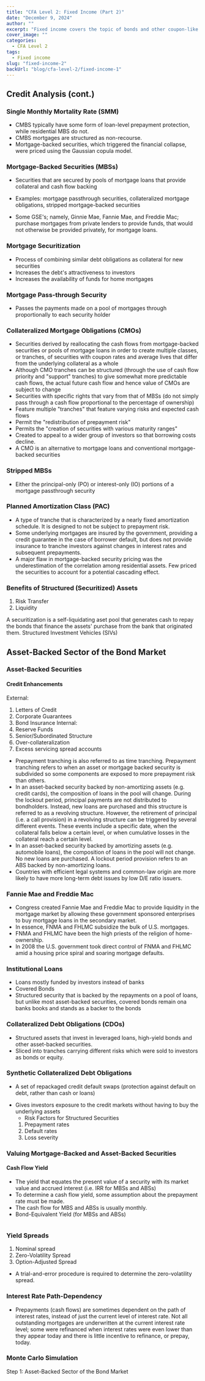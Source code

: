 ```yaml
---
title: "CFA Level 2: Fixed Income (Part 2)"
date: "December 9, 2024"
author: ""
excerpt: "Fixed income covers the topic of bonds and other coupon-like investment securities."
cover_image: ""
categories:
  - CFA Level 2
tags:
  - Fixed income
slug: "fixed-income-2"
backUrl: "blog/cfa-level-2/fixed-income-1"
---
```


## Credit Analysis (cont.)

### Single Monthly Mortality Rate (SMM)

- CMBS typically have some form of loan-level prepayment protection, while residential MBS do not.
- CMBS mortgages are structured as non-recourse.
- Mortgage-backed securities, which triggered the financial collapse, were priced using the Gaussian copula model.

### Mortgage-Backed Securities (MBSs)

- Securities that are secured by pools of mortgage loans that provide collateral and cash flow backing

- Examples: mortgage passthrough securities, collateralized mortgage obligations, stripped mortgage-backed securities
- Some GSE's; namely, Ginnie Mae, Fannie Mae, and Freddie Mac; purchase mortgages from private lenders to provide funds, that would not otherwise be provided privately, for mortgage loans.

### Mortgage Securitization

- Process of combining similar debt obligations as collateral for new securities
- Increases the debt's attractiveness to investors
- Increases the availability of funds for home mortgages

### Mortgage Pass-through Security

- Passes the payments made on a pool of mortgages through proportionally to each security holder

### Collateralized Mortgage Obligations (CMOs)

- Securities derived by reallocating the cash flows from mortgage-backed securities or pools of mortgage loans in order to create multiple classes, or tranches, of securities with coupon rates and average lives that differ from the underlying collateral as a whole
- Although CMO tranches can be structured (through the use of cash flow priority and "support" tranches) to give somewhat more predictable cash flows, the actual future cash flow and hence value of CMOs are subject to change
- Securities with specific rights that vary from that of MBSs (do not simply pass through a cash flow proportional to the percentage of ownership)
- Feature multiple "tranches" that feature varying risks and expected cash flows
- Permit the "redistribution of prepayment risk"
- Permits the "creation of securities with various maturity ranges"
- Created to appeal to a wider group of investors so that borrowing costs decline.
- A CMO is an alternative to mortgage loans and conventional mortgage-backed securities

### Stripped MBSs

- Either the principal-only (PO) or interest-only (IO) portions of a mortgage passthrough security

### Planned Amortization Class (PAC)

- A type of tranche that is characterized by a nearly fixed amortization schedule. It is designed to not be subject to prepayment risk.
- Some underlying mortgages are insured by the government, providing a credit guarantee in the case of borrower default, but does not provide insurance to tranche investors against changes in interest rates and subsequent prepayments.
- A major flaw in mortgage-backed security pricing was the underestimation of the correlation among residential assets. Few priced the securities to account for a potential cascading effect.

### Benefits of Structured (Securitized) Assets

1. Risk Transfer
2. Liquidity

A securitization is a self-liquidating aset pool that generates cash to repay the bonds that finance the assets' purchase from the bank that originated them.
Structured Investment Vehicles (SIVs)

## Asset-Backed Sector of the Bond Market

### Asset-Backed Securities

#### Credit Enhancements

External:

1. Letters of Credit
2. Corporate Guarantees
3. Bond Insurance
   Internal:
4. Reserve Funds
5. Senior/Subordinated Structure
6. Over-collateralization
7. Excess servicing spread accounts

- Prepayment tranching is also referred to as time tranching. Prepayment tranching refers to when an asset or mortgage backed security is subdivided so some components are exposed to more prepayment risk than others.
- In an asset-backed security backed by non-amortizing assets (e.g. credit cards), the composition of loans in the pool will change. During the lockout period, principal payments are not distributed to bondholders. Instead, new loans are purchased and this structure is referred to as a revolving structure. However, the retirement of principal (i.e. a call provision) in a revolving structure can be triggered by several different events. These events include a specific date, when the collateral falls below a certain level, or when cumulative losses in the collateral reach a certain level.
- In an asset-backed security backed by amortizing assets (e.g. automobile loans), the composition of loans in the pool will not change. No new loans are purchased. A lockout period provision refers to an ABS backed by non-amortizing loans.
- Countries with efficient legal systems and common-law origin are more likely to have more long-term debt issues by low D/E ratio issuers.

### Fannie Mae and Freddie Mac

- Congress created Fannie Mae and Freddie Mac to provide liquidity in the mortgage market by allowing these government sponsored enterprises to buy mortgage loans in the secondary market.
- In essence, FNMA and FHLMC subsidize the bulk of U.S. mortgages.
- FNMA and FHLMC have been the high priests of the religion of home-ownership.
- In 2008 the U.S. government took direct control of FNMA and FHLMC amid a housing price spiral and soaring mortgage defaults.

### Institutional Loans

- Loans mostly funded by investors instead of banks
- Covered Bonds
- Structured security that is backed by the repayments on a pool of loans, but unlike most asset-backed securities, covered bonds remain ona banks books and stands as a backer to the bonds

### Collateralized Debt Obligations (CDOs)

- Structured assets that invest in leveraged loans, high-yield bonds and other asset-backed securities.
- Sliced into tranches carrying different risks which were sold to investors as bonds or equity.

### Synthetic Collateralized Debt Obligations

- A set of repackaged credit default swaps (protection against default on debt, rather than cash or loans)

* Gives investors exposure to the credit markets without having to buy the underlying assets
  - Risk Factors for Structured Securities
  1. Prepayment rates
  2. Default rates
  3. Loss severity

### Valuing Mortgage-Backed and Asset-Backed Securities

#### Cash Flow Yield

- The yield that equates the present value of a security with its market value and accrued interest (i.e. IRR for MBSs and ABSs)
- To determine a cash flow yield, some assumption about the prepayment rate must be made.
- The cash flow for MBS and ABSs is usually monthly.
- Bond-Equivalent Yield (for MBSs and ABSs)

<Math>{"BEY = 2\\times[(1+i_m)^6-1]"}</Math>

### Yield Spreads

1. Nominal spread
2. Zero-Volatility Spread
3. Option-Adjusted Spread

- A trial-and-error procedure is required to determine the zero-volatility spread.

### Interest Rate Path-Dependency

- Prepayments (cash flows) are sometimes dependent on the path of interest rates, instead of just the current level of interest rate. Not all outstanding mortgages are underwritten at the current interest rate level; some were refinanced when interest rates were even lower than they appear today and there is little incentive to refinance, or prepay, today.

### Monte Carlo Simulation

Step 1:
Asset-Backed Sector of the Bond Market
